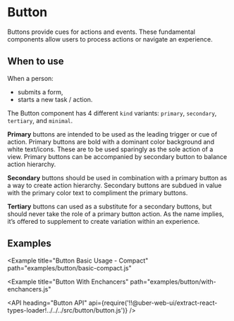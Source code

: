 <!--
Copyright (c) 2018 Uber Technologies, Inc.

This source code is licensed under the MIT license found in the
LICENSE file in the root directory of this source tree.
-->




# Button

Buttons provide cues for actions and events. These fundamental components allow users to process actions or navigate an experience.

## When to use

When a person:

- submits a form,
- starts a new task / action.

The Button component has 4 different `kind` variants: `primary`, `secondary`, `tertiary`, and `minimal`.

**Primary** buttons are intended to be used as the leading trigger or cue of action. Primary buttons are
bold with a dominant color background and white text/icons. These are to be used sparingly as the
sole action of a view. Primary buttons can be accompanied by secondary button to balance action hierarchy.

**Secondary** buttons should be used in combination with a primary button as a way to create action hierarchy.
Secondary buttons are subdued in value with the primary color text to compliment the primary buttons.

**Tertiary** buttons can used as a substitute for a secondary buttons, but should never take the role of a
primary button action. As the name implies, it’s offered to supplement to create variation within an experience.

## Examples

<Example title="Button Basic Usage" path="examples/button/basic.js">
  <BasicButton />
</Example>

<Example
  title="Button Basic Usage - Compact"
  path="examples/button/basic-compact.js"
>
  <BasicButtonCompact />
</Example>

<Example
  title="Button With Enchancers"
  path="examples/button/with-enchancers.js"
>
  <WithEnchancer />
</Example>

<API
  heading="Button API"
  api={require('!!@uber-web-ui/extract-react-types-loader!../../../src/button/button.js')}
/>
